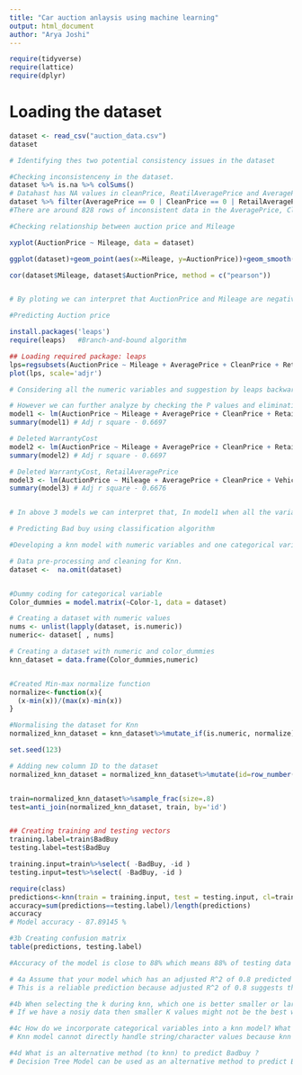 ```yaml
---
title: "Car auction anlaysis using machine learning"
output: html_document
author: "Arya Joshi"
---
```



```r
require(tidyverse)
require(lattice)
require(dplyr)

```

# Loading the dataset
```r
dataset <- read_csv("auction_data.csv")
dataset
```
```r
# Identifying thes two potential consistency issues in the dataset

#Checking inconsistenceny in the dataset.
dataset %>% is.na %>% colSums()
# Datahast has NA values in cleanPrice, ReatilAveragePrice and AveragePrice
dataset %>% filter(AveragePrice == 0 | CleanPrice == 0 | RetailAveragePrice == 0)
#There are around 828 rows of inconsistent data in the AveragePrice, CleanPrice and RetailPrice Column. Instead of  car price its displaying 0 and 1. 

```



```r

#Checking relationship between auction price and Mileage

xyplot(AuctionPrice ~ Mileage, data = dataset)

ggplot(dataset)+geom_point(aes(x=Mileage, y=AuctionPrice))+geom_smooth(method='lm', aes(x=Mileage, y=AuctionPrice), fill=NA)

cor(dataset$Mileage, dataset$AuctionPrice, method = c("pearson"))


# By ploting we can interpret that AuctionPrice and Mileage are negatively correlated,If Mileage is increasing than Auction price is decreasing. Most of the cars with high Mileage have a lower Auction price and few cars which are having high price have low mileage, Such cars must be luxurious cars.
```
```r

#Predicting Auction price

install.packages('leaps') 
require(leaps)   #Branch-and-bound algorithm

## Loading required package: leaps
lps=regsubsets(AuctionPrice ~ Mileage + AveragePrice + CleanPrice + RetailAveragePrice + WarrantyCost + BadBuy + VehicleAge, data=dataset, method='backward' )
plot(lps, scale='adjr')

# Considering all the numeric variables and suggestion by leaps backward selection method we can interpret that the very first model with adjusted r square value of 0.67 has all the variables in consideration can be a best fit

# However we can further analyze by checking the P values and eliminating variables of the recommended model.
model1 <- lm(AuctionPrice ~ Mileage + AveragePrice + CleanPrice + RetailAveragePrice + WarrantyCost + BadBuy + VehicleAge, data=dataset)
summary(model1) # Adj r square - 0.6697

# Deleted WarrantyCost
model2 <- lm(AuctionPrice ~ Mileage + AveragePrice + CleanPrice + RetailAveragePrice + BadBuy + VehicleAge, data=dataset)
summary(model2) # Adj r square - 0.6697

# Deleted WarrantyCost, RetailAveragePrice 
model3 <- lm(AuctionPrice ~ Mileage + AveragePrice + CleanPrice + VehicleAge + BadBuy, data=dataset)
summary(model3) # Adj r square - 0.6676


# In above 3 models we can interpret that, In model1 when all the variables were taken into consideration adj r square value was 0.6697. As we eliminated one variable in model 2 adj r square remianed the same. However, In model3 when we removed 2 variables adj r squre became slightly less with the value of 0.6676. We do not want adj r square value to get lower so we can select model2. Model2 has same the r square as model1 but with less variables. Hence, Model2 is the best fit. If auction price will increase by 1 than Mileage will decrease by -0.01459
```
```r

# Predicting Bad buy using classification algorithm

#Developing a knn model with numeric variables and one categorical variable to predict BadBuy.

# Data pre-processing and cleaning for Knn.
dataset <-  na.omit(dataset)


#Dummy coding for categorical variable
Color_dummies = model.matrix(~Color-1, data = dataset)

# Creating a dataset with numeric values
nums <- unlist(lapply(dataset, is.numeric))
numeric<- dataset[ , nums]

# Creating a dataset with numeric and color_dummies
knn_dataset = data.frame(Color_dummies,numeric)


#Created Min-max normalize function
normalize<-function(x){
  (x-min(x))/(max(x)-min(x))
}

#Normalising the dataset for Knn
normalized_knn_dataset = knn_dataset%>%mutate_if(is.numeric, normalize)

set.seed(123)

# Adding new column ID to the dataset
normalized_knn_dataset = normalized_knn_dataset%>%mutate(id=row_number())


train=normalized_knn_dataset%>%sample_frac(size=.8)
test=anti_join(normalized_knn_dataset, train, by='id')


## Creating training and testing vectors  
training.label=train$BadBuy
testing.label=test$BadBuy

training.input=train%>%select( -BadBuy, -id )   
testing.input=test%>%select( -BadBuy, -id )

require(class)
predictions<-knn(train = training.input, test = testing.input, cl=training.label, k=11)
accuracy=sum(predictions==testing.label)/length(predictions)
accuracy
# Model accuracy - 87.89145 %

#3b Creating confusion matrix
table(predictions, testing.label)

#Accuracy of the model is close to 88% which means 88% of testing data was correctly classified. We can verify this by looking at the confusion matrix , when adding 12801+25 gives 12826 and when we divide 12826 by length of testing data which is 14593 comes to 0.8789145 which essentially is our model accuracy found intially so we can in principle say our model works correctly.

```
```r
# 4a Assume that your model which has an adjusted R^2 of 0.8 predicted the value of a car as 95,000. Is this a reliable prediction? Why (not)?
# This is a reliable prediction because adjusted R^2 of 0.8 suggests that the trend line fits well to the data/close to the line. Hence it captures the linear assosication between the variables which is why we can conclude that 95,000 is a reliable car value.
```


```r
#4b When selecting the k during knn, which one is better smaller or larger values of knn? Briefly explain your reasoning using your own words.
# If we have a nosiy data then smaller K values might not be the best way to classify the data and if we take a larger value of K then it will be computationally expensive. We should chose odd number of K when there is binary classification problem.
```


```r
#4c How do we incorporate categorical variables into a knn model? What is the problem with using them as-is ?
# Knn model cannot directly handle string/character values because knn is based on distance based similarity measure which uses the concept of Euclidean distance and we cannot calculate the difference between categorical vairbales;and thus, creating dummy variables for the categorical variables solves this problem.  
```


```r
#4d What is an alternative method (to knn) to predict Badbuy ?
# Decision Tree Model can be used as an alternative method to predict Badbuy.
```


